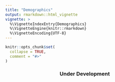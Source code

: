 ```yaml
---
title: "Demographics"
output: rmarkdown::html_vignette
vignette: >
  %\VignetteIndexEntry{Demographics}
  %\VignetteEngine{knitr::rmarkdown}
  %\VignetteEncoding{UTF-8}
---
```


```r
knitr::opts_chunk$set(
  collapse = TRUE,
  comment = "#>"
)
```

<center>
### Under Development
</center>
